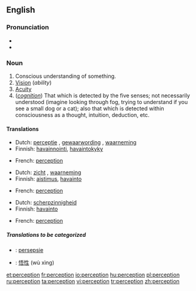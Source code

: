 ==English==

===Pronunciation===
*{{IPA|/pəˈsɛpʃən/}}
*{{audio|en-us-perception.ogg|Audio (US)}}

===Noun===
{{en-noun}}

# Conscious understanding of something.
# [[Vision]] (''ability'')
# [[Acuity]]
# (''[[cognition]]'') That which is detected by the five senses; not necessarily understood (imagine looking through fog, trying to understand if you see a small dog or a cat); also that which is detected within consciousness as a thought, intuition, deduction, etc.
====Translations====
{{top|Conscious understanding of something}}
*Dutch: [[perceptie]] {{f}}, [[gewaarwording]] {{f}}, [[waarneming]] {{f}}
*Finnish: [[havainnointi]], [[havaintokyky]]
{{mid}}
*French: [[#French|perception]] {{f}}
{{bottom}}

{{top|Vision}}
*Dutch: [[zicht]] {{n}}, [[waarneming]] {{f}}
*Finnish: [[aistimus]], [[havainto]]
{{mid}}
*French: [[#French|perception]] {{f}}
{{bottom}}

{{top|Acuity}}
*Dutch: [[scherpzinnigheid]]
*Finnish: [[havainto]]
{{mid}}
*French: [[#French|perception]] {{f}}
{{bottom}}

=====Translations to be categorized=====
{{checktrans}}
*{{ttbc|Afrikaans}}: [[persepsie]] {{f}}
*{{ttbc|Chinese}}: [[悟性]] (wù xìng)

[[et:perception]]
[[fr:perception]]
[[io:perception]]
[[hu:perception]]
[[pl:perception]]
[[ru:perception]]
[[ta:perception]]
[[vi:perception]]
[[tr:perception]]
[[zh:perception]]